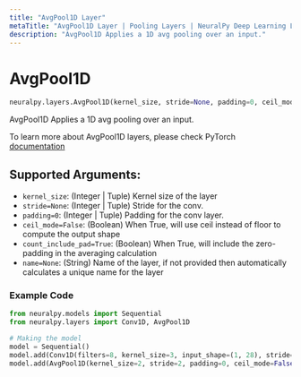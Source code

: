 ```yaml
---
title: "AvgPool1D Layer"
metaTitle: "AvgPool1D Layer | Pooling Layers | NeuralPy Deep Learning Library"
description: "AvgPool1D Applies a 1D avg pooling over an input."
---
```

# AvgPool1D

```python
neuralpy.layers.AvgPool1D(kernel_size, stride=None, padding=0, ceil_mode=False, count_include_pad=True, name=None)
```

AvgPool1D Applies a 1D avg pooling over an input.

To learn more about AvgPool1D layers, please check PyTorch [documentation](https://pytorch.org/docs/stable/nn.html#avgpool1d)

## Supported Arguments:

  - `kernel_size`: (Integer | Tuple) Kernel size of the layer
  - `stride=None`: (Integer | Tuple) Stride for the conv.
  - `padding=0`: (Integer | Tuple) Padding for the conv layer.
  - `ceil_mode=False`: (Boolean) When True, will use ceil instead of floor to compute the output shape
  - `count_include_pad=True`: (Boolean) When True, will include the zero-padding in the averaging calculation
  - `name=None`: (String) Name of the layer, if not provided then automatically calculates a unique name for the layer

### Example Code

```python
from neuralpy.models import Sequential
from neuralpy.layers import Conv1D, AvgPool1D

# Making the model
model = Sequential()
model.add(Conv1D(filters=8, kernel_size=3, input_shape=(1, 28), stride=1, name="first cnn"))
model.add(AvgPool1D(kernel_size=2, stride=2, padding=0, ceil_mode=False, count_include_pad=True, name="Pool Layer"))
```